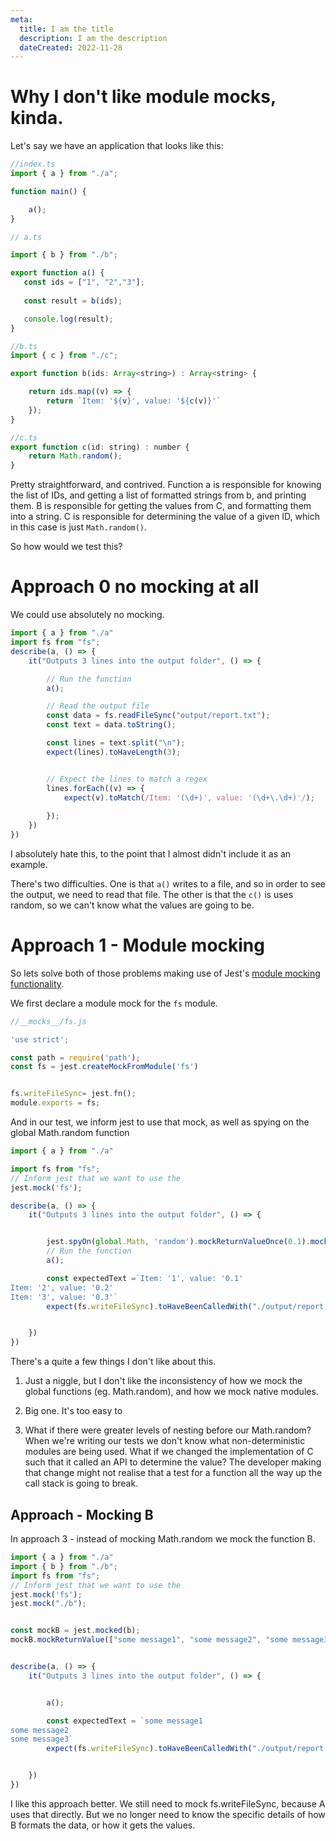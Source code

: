 ```yaml
---
meta:
  title: I am the title
  description: I am the description
  dateCreated: 2022-11-28
---
```


# Why I don't like module mocks, kinda. 

Let's say we have an application that looks like this: 

```javascript
//index.ts
import { a } from "./a";

function main() {

    a(); 
}

// a.ts

import { b } from "./b";

export function a() {
   const ids = ["1", "2","3"];    
   
   const result = b(ids); 

   console.log(result);
}

//b.ts
import { c } from "./c";

export function b(ids: Array<string>) : Array<string> {

    return ids.map((v) => {
        return `Item: '${v}', value: '${c(v)}'`
    }); 
}

//c.ts
export function c(id: string) : number {
    return Math.random();
}

```

Pretty straightforward, and contrived. Function a is responsible for knowing the list of IDs, and getting a list of formatted strings from b, and printing them. 
B is responsible for getting the values from C, and formatting them into a string. 
C is responsible for determining the value of a given ID, which in this case is just `Math.random()`. 

So how would we test this? 


# Approach 0 no mocking at all

We could use absolutely no mocking. 

```typescript 
import { a } from "./a"
import fs from "fs";
describe(a, () => {
    it("Outputs 3 lines into the output folder", () => {

        // Run the function 
        a(); 

        // Read the output file 
        const data = fs.readFileSync("output/report.txt"); 
        const text = data.toString(); 

        const lines = text.split("\n"); 
        expect(lines).toHaveLength(3); 


        // Expect the lines to match a regex
        lines.forEach((v) => {
            expect(v).toMatch(/Item: '(\d+)', value: '(\d+\.\d+)'/);             
            
        });
    })
})
```

I absolutely hate this, to the point that I almost didn't include it as an example. 

There's two difficulties. One is that `a()` writes to a file, and so in order to see the output, we need to read that file. 
The other is that the `c()` is uses random, so we can't know what the values are going to be. 


# Approach 1 - Module mocking

So lets solve both of those problems making use of Jest's [module mocking functionality](https://jestjs.io/docs/manual-mocks). 

We first declare a module mock for the `fs` module. 

```javascript
//__mocks__/fs.js

'use strict';

const path = require('path');
const fs = jest.createMockFromModule('fs')


fs.writeFileSync= jest.fn();
module.exports = fs;
```

And in our test, we inform jest to use that mock, as well as spying on the global Math.random function 

```javascript
import { a } from "./a"

import fs from "fs";
// Inform jest that we want to use the 
jest.mock('fs');

describe(a, () => {
    it("Outputs 3 lines into the output folder", () => {


        jest.spyOn(global.Math, 'random').mockReturnValueOnce(0.1).mockReturnValueOnce(0.2).mockReturnValueOnce(0.3);
        // Run the function 
        a(); 

        const expectedText =`Item: '1', value: '0.1'
Item: '2', value: '0.2'
Item: '3', value: '0.3'`
        expect(fs.writeFileSync).toHaveBeenCalledWith("./output/report.txt",expectedText)


    })
})
```

There's a quite a few things I don't like about this. 

1. Just a niggle, but I don't like the inconsistency of how we mock the global functions (eg. Math.random), and how we mock native modules. 

2. Big one. It's too easy to 

3. What if there were greater levels of nesting before our Math.random? When we're writing our tests we don't know what non-deterministic modules are being used. 
What if we changed the implementation of C such that it called an API to determine the value? The developer making that change might not realise that a test for a function all the way up the call stack is going to break. 


## Approach - Mocking B

In approach 3 - instead of mocking Math.random we mock the function B. 

```javascript
import { a } from "./a"
import { b } from "./b";
import fs from "fs";
// Inform jest that we want to use the 
jest.mock('fs');
jest.mock("./b");


const mockB = jest.mocked(b); 
mockB.mockReturnValue(["some message1", "some message2", "some message3"]);


describe(a, () => {
    it("Outputs 3 lines into the output folder", () => {


        a();

        const expectedText = `some message1
some message2
some message3`
        expect(fs.writeFileSync).toHaveBeenCalledWith("./output/report.txt", expectedText)


    })
})
```

I like this approach better. We still need to mock fs.writeFileSync, because A uses that directly. But we no longer need to know the specific details of how B formats the data, or how it gets the values. 

